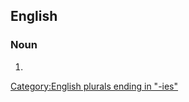 ==English==

===Noun===
{{head|en|noun plural form|head=[[travel]] [[agency|agencies]]}}

# {{plural of|travel agency|lang=en}}

[[Category:English plurals ending in "-ies"]]